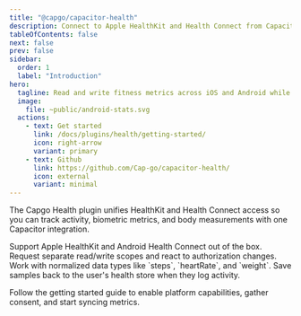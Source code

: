 ```yaml
---
title: "@capgo/capacitor-health"
description: Connect to Apple HealthKit and Health Connect from Capacitor with a unified, typed API.
tableOfContents: false
next: false
prev: false
sidebar:
  order: 1
  label: "Introduction"
hero:
  tagline: Read and write fitness metrics across iOS and Android while keeping one consistent TypeScript contract.
  image:
    file: ~public/android-stats.svg
  actions:
    - text: Get started
      link: /docs/plugins/health/getting-started/
      icon: right-arrow
      variant: primary
    - text: Github
      link: https://github.com/Cap-go/capacitor-health/
      icon: external
      variant: minimal
---
```



The Capgo Health plugin unifies HealthKit and Health Connect access so you can track activity, biometric metrics, and body measurements with one Capacitor integration.

<CardGrid stagger>
  <Card title="Cross-platform health data" icon="rocket">
    Support Apple HealthKit and Android Health Connect out of the box.
  </Card>
  <Card title="Granular permissions" icon="approve-check">
    Request separate read/write scopes and react to authorization changes.
  </Card>
  <Card title="Consistent units" icon="star">
    Work with normalized data types like `steps`, `heartRate`, and `weight`.
  </Card>
  <Card title="Real-time writes" icon="rocket">
    Save samples back to the user's health store when they log activity.
  </Card>
</CardGrid>

Follow the getting started guide to enable platform capabilities, gather consent, and start syncing metrics.
